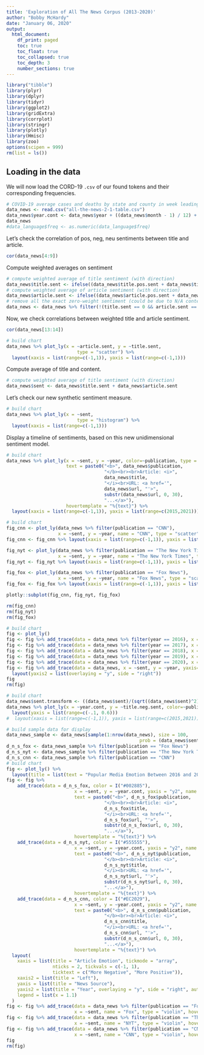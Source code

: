 ```yaml
---
title: 'Exploration of All The News Corpus (2013-2020)'
author: "Bobby McHardy"
date: "January 06, 2020"
output:
  html_document:
    df_print: paged
    toc: true
    toc_float: true
    toc_collapsed: true
    toc_depth: 3
    number_sections: true
---
```


```r
library("tibble")
library(plyr)
library(dplyr)
library(tidyr)
library(ggplot2)
library(gridExtra)
library(corrplot)
library(stringr)
library(plotly)
library(Hmisc)
library(zoo)
options(scipen = 999)
rm(list = ls())
```

## Loading in the data

We will now load the CORD-19 `.csv` of our found tokens and their corresponding frequencies.

```r
# COVID-19 average cases and deaths by state and county in week leading up to 2020 election
data_news <- read.csv("all-the-news-2-1-table.csv")
data_news$year.cont <- data_news$year + ((data_news$month - 1) / 12) + data_news$day / 365
data_news
#data_language$freq <- as.numeric(data_language$freq)
```

Let's check the correlation of pos, neg, neu sentiments between title and article.

```r
cor(data_news[4:9])
```
Compute weighted averages on sentiment

```r
# compute weighted average of title sentiment (with direction)
data_news$title.sent <- ifelse((data_news$title.pos.sent + data_news$title.neg.sent + data_news$title.neu.sent) == 0, 0, (data_news$title.pos.sent - data_news$title.neg.sent) / (data_news$title.pos.sent + data_news$title.neg.sent + data_news$title.neu.sent))
# compute weighted average of article sentiment (with direction)
data_news$article.sent <- ifelse((data_news$article.pos.sent + data_news$article.neg.sent + data_news$article.neu.sent) == 0, 0, (data_news$article.pos.sent - data_news$article.neg.sent) / (data_news$article.pos.sent + data_news$article.neg.sent + data_news$article.neu.sent))
# remove all the exact zero-weight sentiment (could be due to N/A content)
data_news <- data_news %>% filter(!(title.sent == 0 && article.sent == 0))
```

Now, we check correlations between weighted title and article sentiment.

```r
cor(data_news[13:14])
```

```r
# build chart
data_news %>% plot_ly(x = ~article.sent, y = ~title.sent,
                          type = "scatter") %>%
  layout(xaxis = list(range=c(-1,1)), yaxis = list(range=c(-1,1)))
```

Compute average of title and content.

```r
# compute weighted average of title sentiment (with direction)
data_news$sent <- data_news$title.sent + data_news$article.sent
```

Let's check our new synthetic sentiment measure.

```r
# build chart
data_news %>% plot_ly(x = ~sent,
                          type = "histogram") %>%
  layout(xaxis = list(range=c(-1,1)))
```

Display a timeline of sentiments, based on this new unidimensional sentiment model.

```r
# build chart
data_news %>% plot_ly(x = ~sent, y = ~year, color=~publication, type = "scatter",
                      text = paste0("<b>", data_news$publication,
                                    "</b><br><br>Article: <i>",
                                    data_news$title,
                                    "</i><br>URL: <a href='",
                                    data_news$url, "'>",
                                    substr(data_news$url, 0, 30),
                                    "...</a>"),
                      hovertemplate = "%{text}") %>%
  layout(xaxis = list(range=c(-1,1)), yaxis = list(range=c(2015,2021)))
```

```r
# build chart
fig_cnn <- plot_ly(data_news %>% filter(publication == "CNN"),
                   x = ~sent, y = ~year, name = "CNN", type = "scatter")
fig_cnn <- fig_cnn %>% layout(xaxis = list(range=c(-1,1)), yaxis = list(range=c(2015,2021)))

fig_nyt <- plot_ly(data_news %>% filter(publication == "The New York Times"),
                   x = ~sent, y = ~year, name = "The New York Times", type = "scatter")
fig_nyt <- fig_nyt %>% layout(xaxis = list(range=c(-1,1)), yaxis = list(range=c(2015,2021)))

fig_fox <- plot_ly(data_news %>% filter(publication == "Fox News"),
                   x = ~sent, y = ~year, name = "Fox News", type = "scatter")
fig_fox <- fig_fox %>% layout(xaxis = list(range=c(-1,1)), yaxis = list(range=c(2015,2021)))

plotly::subplot(fig_cnn, fig_nyt, fig_fox)

rm(fig_cnn)
rm(fig_nyt)
rm(fig_fox)
```

```r
# build chart
fig <- plot_ly()
fig <- fig %>% add_trace(data = data_news %>% filter(year == 2016), x = ~sent, name = "2016", type = "violin")
fig <- fig %>% add_trace(data = data_news %>% filter(year == 2017), x = ~sent, name = "2017", type = "violin")
fig <- fig %>% add_trace(data = data_news %>% filter(year == 2018), x = ~sent, name = "2018", type = "violin")
fig <- fig %>% add_trace(data = data_news %>% filter(year == 2019), x = ~sent, name = "2019", type = "violin")
fig <- fig %>% add_trace(data = data_news %>% filter(year == 2020), x = ~sent, name = "2020", type = "violin")
fig <- fig %>% add_trace(data = data_news, x = ~sent, y = ~year, yaxis="y2", name = "Year") %>% 
  layout(yaxis2 = list(overlaying = "y", side = "right"))
fig
rm(fig)
```

```r
# build chart
data_news$sent.transform <- ((data_news$sent)/(sqrt((data_news$sent)^2))) * abs(data_news$sent)^(1/5)
data_news %>% plot_ly(x = ~year.cont, y = ~title.neg.sent, color=~publication, type = "scatter") %>%
  layout(yaxis = list(range=c(-.1, 0.6)))
#  layout(xaxis = list(range=c(-1,1)), yaxis = list(range=c(2015,2021)))
```

```r
# build sample data for display
data_news_sample <- data_news[sample(1:nrow(data_news), size = 100,
                                                 prob = (data_news$sent)^2, replace = F), ]
d_n_s_fox <- data_news_sample %>% filter(publication == "Fox News")
d_n_s_nyt <- data_news_sample %>% filter(publication == "The New York Times")
d_n_s_cnn <- data_news_sample %>% filter(publication == "CNN")
# build chart
fig <- plot_ly() %>%
  layout(title = list(text = "Popular Media Emotion Between 2016 and 2020"))
fig <- fig %>%
    add_trace(data = d_n_s_fox, color = I("#002885"),
                         x = ~sent, y = ~year.cont, yaxis = "y2", name = ~publication,
                         text = paste0("<b>", d_n_s_fox$publication,
                                    "</b><br><br>Article: <i>",
                                    d_n_s_fox$title,
                                    "</i><br>URL: <a href='",
                                    d_n_s_fox$url, "'>",
                                    substr(d_n_s_fox$url, 0, 30),
                                    "...</a>"),
                         hovertemplate = "%{text}") %>%
    add_trace(data = d_n_s_nyt, color = I("#555555"),
                         x = ~sent, y = ~year.cont, yaxis = "y2", name = ~publication,
                         text = paste0("<b>", d_n_s_nyt$publication,
                                    "</b><br><br>Article: <i>",
                                    d_n_s_nyt$title,
                                    "</i><br>URL: <a href='",
                                    d_n_s_nyt$url, "'>",
                                    substr(d_n_s_nyt$url, 0, 30),
                                    "...</a>"),
                         hovertemplate = "%{text}") %>%
    add_trace(data = d_n_s_cnn, color = I("#EC2029"),
                         x = ~sent, y = ~year.cont, yaxis = "y2", name = ~publication,
                         text = paste0("<b>", d_n_s_cnn$publication,
                                    "</b><br><br>Article: <i>",
                                    d_n_s_cnn$title,
                                    "</i><br>URL: <a href='",
                                    d_n_s_cnn$url, "'>",
                                    substr(d_n_s_cnn$url, 0, 30),
                                    "...</a>"),
                         hovertemplate = "%{text}") %>%
  layout(
    xaxis = list(title = "Article Emotion", tickmode = "array",
                 nticks = 2, tickvals = c(-1, 1),
                 ticktext = c("More Negative", "More Positive")),
    xaxis2 = list(title = "Left"),
    yaxis = list(title = "News Source"),
    yaxis2 = list(title = "Year", overlaying = "y", side = "right", autotick = F, dtick = 1),
    legend = list(x = 1.1)
  )
fig <- fig %>% add_trace(data = data_news %>% filter(publication == "Fox News"), color = I("#002885"),
                         x = ~sent, name = "Fox", type = "violin", hoveron="points", box = list(visible = T))
fig <- fig %>% add_trace(data = data_news %>% filter(publication == "The New York Times"), color = I("#555555"),
                         x = ~sent, name = "NYT", type = "violin", hoveron="points", box = list(visible = T))
fig <- fig %>% add_trace(data = data_news %>% filter(publication == "CNN"), color = I("#EC2029"),
                         x = ~sent, name = "CNN", type = "violin", hoveron="points", box = list(visible = T))
fig
rm(fig)
```
